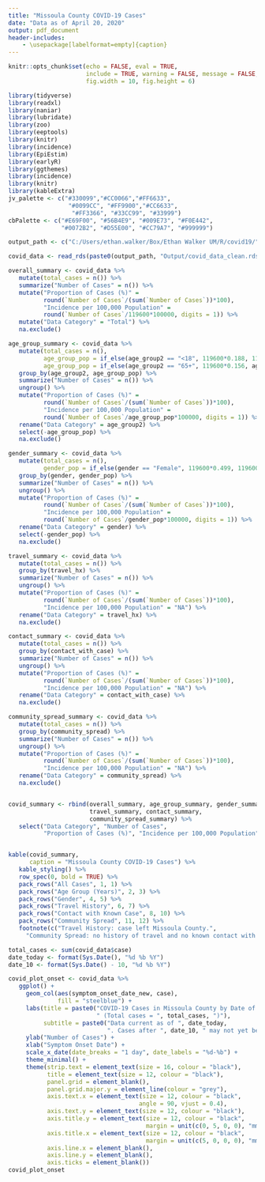 ```yaml
---
title: "Missoula County COVID-19 Cases"
date: "Data as of April 20, 2020"
output: pdf_document
header-includes:
    - \usepackage[labelformat=empty]{caption}
---
```


```r
knitr::opts_chunk$set(echo = FALSE, eval = TRUE, 
                      include = TRUE, warning = FALSE, message = FALSE,
                      fig.width = 10, fig.height = 6)
```

```r
library(tidyverse)
library(readxl)
library(naniar)
library(lubridate)
library(zoo)
library(eeptools)
library(knitr)
library(incidence)
library(EpiEstim)
library(earlyR)
library(ggthemes)
library(incidence)
library(knitr)
library(kableExtra)
jv_palette <- c("#330099","#CC0066","#FF6633", 
                 "#0099CC", "#FF9900","#CC6633",
                  "#FF3366", "#33CC99", "#33999")
cbPalette <- c("#E69F00", "#56B4E9", "#009E73", "#F0E442", 
               "#0072B2", "#D55E00", "#CC79A7", "#999999")
```


```r
output_path <- c("C:/Users/ethan.walker/Box/Ethan Walker UM/R/covid19/")

covid_data <- read_rds(paste0(output_path, "Output/covid_data_clean.rds"))
```


```r
overall_summary <- covid_data %>% 
   mutate(total_cases = n()) %>% 
   summarize("Number of Cases" = n()) %>% 
   mutate("Proportion of Cases (%)" = 
          round(`Number of Cases`/(sum(`Number of Cases`))*100),
          "Incidence per 100,000 Population" = 
          round(`Number of Cases`/119600*100000, digits = 1)) %>% 
   mutate("Data Category" = "Total") %>%
   na.exclude()

age_group_summary <- covid_data %>% 
   mutate(total_cases = n(),
          age_group_pop = if_else(age_group2 == "<18", 119600*0.188, 119600*0.656),
          age_group_pop = if_else(age_group2 == "65+", 119600*0.156, age_group_pop)) %>% 
   group_by(age_group2, age_group_pop) %>% 
   summarize("Number of Cases" = n()) %>% 
   ungroup() %>% 
   mutate("Proportion of Cases (%)" = 
          round(`Number of Cases`/(sum(`Number of Cases`))*100),
          "Incidence per 100,000 Population" = 
          round(`Number of Cases`/age_group_pop*100000, digits = 1)) %>% 
   rename("Data Category" = age_group2) %>% 
   select(-age_group_pop) %>% 
   na.exclude()

gender_summary <- covid_data %>% 
   mutate(total_cases = n(),
          gender_pop = if_else(gender == "Female", 119600*0.499, 119600*0.501)) %>% 
   group_by(gender, gender_pop) %>% 
   summarize("Number of Cases" = n()) %>% 
   ungroup() %>% 
   mutate("Proportion of Cases (%)" = 
          round(`Number of Cases`/(sum(`Number of Cases`))*100),
          "Incidence per 100,000 Population" = 
          round(`Number of Cases`/gender_pop*100000, digits = 1)) %>% 
   rename("Data Category" = gender) %>% 
   select(-gender_pop) %>% 
   na.exclude()

travel_summary <- covid_data %>% 
   mutate(total_cases = n()) %>% 
   group_by(travel_hx) %>% 
   summarize("Number of Cases" = n()) %>% 
   ungroup() %>% 
   mutate("Proportion of Cases (%)" = 
          round(`Number of Cases`/(sum(`Number of Cases`))*100),
          "Incidence per 100,000 Population" = "NA") %>% 
   rename("Data Category" = travel_hx) %>% 
   na.exclude()

contact_summary <- covid_data %>% 
   mutate(total_cases = n()) %>% 
   group_by(contact_with_case) %>% 
   summarize("Number of Cases" = n()) %>% 
   ungroup() %>% 
   mutate("Proportion of Cases (%)" = 
          round(`Number of Cases`/(sum(`Number of Cases`))*100),
          "Incidence per 100,000 Population" = "NA") %>% 
   rename("Data Category" = contact_with_case) %>% 
   na.exclude()

community_spread_summary <- covid_data %>% 
   mutate(total_cases = n()) %>% 
   group_by(community_spread) %>% 
   summarize("Number of Cases" = n()) %>% 
   ungroup() %>% 
   mutate("Proportion of Cases (%)" = 
          round(`Number of Cases`/(sum(`Number of Cases`))*100),
          "Incidence per 100,000 Population" = "NA") %>% 
   rename("Data Category" = community_spread) %>% 
   na.exclude()


covid_summary <- rbind(overall_summary, age_group_summary, gender_summary,
                       travel_summary, contact_summary,
                       community_spread_summary) %>% 
   select("Data Category", "Number of Cases", 
          "Proportion of Cases (%)", "Incidence per 100,000 Population")


kable(covid_summary, 
      caption = "Missoula County COVID-19 Cases") %>% 
   kable_styling() %>% 
   row_spec(0, bold = TRUE) %>% 
   pack_rows("All Cases", 1, 1) %>% 
   pack_rows("Age Group (Years)", 2, 3) %>% 
   pack_rows("Gender", 4, 5) %>% 
   pack_rows("Travel History", 6, 7) %>% 
   pack_rows("Contact with Known Case", 8, 10) %>% 
   pack_rows("Community Spread", 11, 12) %>% 
   footnote(c("Travel History: case left Missoula County.",
     "Community Spread: no history of travel and no known contact with a known case."))
```

\clearpage  

```r
total_cases <- sum(covid_data$case)
date_today <- format(Sys.Date(), "%d %b %Y")
date_10 <- format(Sys.Date() - 10, "%d %b %Y")

covid_plot_onset <- covid_data %>% 
   ggplot() +
     geom_col(aes(symptom_onset_date_new, case), 
              fill = "steelblue") +
     labs(title = paste0("COVID-19 Cases in Missoula County by Date of Symptom Onset, 2020", 
                         " (Total cases = ", total_cases, ")"),
          subtitle = paste0("Data current as of ", date_today, 
                            ". Cases after ", date_10, " may not yet be reported.")) +
     ylab("Number of Cases") +
     xlab("Symptom Onset Date") +
     scale_x_date(date_breaks = "1 day", date_labels = "%d-%b") +
     theme_minimal() +
     theme(strip.text = element_text(size = 16, colour = "black"),
           title = element_text(size = 12, colour = "black"),
           panel.grid = element_blank(),
           panel.grid.major.y = element_line(colour = "grey"),
           axis.text.x = element_text(size = 12, colour = "black", 
                                     angle = 90, vjust = 0.4),
           axis.text.y = element_text(size = 12, colour = "black"),
           axis.title.y = element_text(size = 12, colour = "black",
                                       margin = unit(c(0, 5, 0, 0), "mm")),
           axis.title.x = element_text(size = 12, colour = "black",
                                       margin = unit(c(5, 0, 0, 0), "mm")),
           axis.line.x = element_blank(), 
           axis.line.y = element_blank(), 
           axis.ticks = element_blank()) 
covid_plot_onset
```
